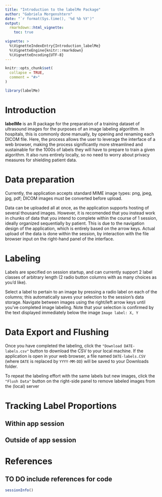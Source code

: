 ```yaml
---
title: "Introduction to the labelMe Package"
author: "Gabriela Morgenshtern"
date: "`r format(Sys.time(), '%d %b %Y')"
output: 
  rmarkdown::html_vignette:
    toc: true
  
vignette: >
  %\VignetteIndexEntry{Introduction_labelMe}
  %\VignetteEngine{knitr::rmarkdown}
  %\VignetteEncoding{UTF-8}
---
```


```r
knitr::opts_chunk$set(
  collapse = TRUE,
  comment = "#>"
)
```

```r
library(labelMe)
```

# Introduction

**labelMe** is an R package for the preparation of a training dataset of ultrasound images for the purposes of an image labeling algorithm. In hospitals, this is commonly done manually, by opening and renaming each DICOM file. Here, the process allows the user to leverage the interface of a web browser, making the process significantly more streamlined and sustainable for the 1000s of labels they will have to prepare to train a given algorithm. It also runs entirely locally, so no need to worry about privacy measures for shielding patient data. 

# Data preparation

Currently, the application accepts standard MIME image types: png, jpeg, jpg, pdf; DICOM images must be converted before upload.

Data can be uploaded all at once, as the application supports hosting of several thousand images. However, it is recomended that you instead work in chunks of data that you intend to complete within the course of 1 session, ideally organized sequentially by patient. This is due to the navigation design of the application, which is entirely based on the arrow keys.
Actual upload of the data is done within the session, by interaction with the file browser input on the right-hand panel of the interface.

# Labeling

Labels are specified on session startup, and can currently support 2 label classes of arbitrary length (2 radio button columns with as many choices as you'd like). 

Select a label to pertain to an image by pressing a radio label on each of the columns; this automatically saves your selection to the session's data storage. Navigate between images using the right/left arrow keys until you've completed image labeling. Note that your selection is confirmed by the text displayed immediately below the image `Image label: X, Y`

# Data Export and Flushing
Once you have completed the labeling, click the ```"Download DATE-labels.csv"``` button to download the CSV to your local machine. If the application is open in your web browser, a file named `DATE-labels.CSV` (where `DATE` is replaced by `YYYY-MM-DD`) will be saved to your Downloads folder.

To repeat the labeling effort with the same labels but new images, click the ```"Flush Data"``` button on the right-side panel to remove labeled images from the (local) server 

# Tracking Label Proportions
## Within app session

## Outside of app session


# References
**TO DO** include references for code
----

```r
sessionInfo()
```
